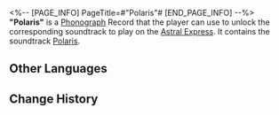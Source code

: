 <%-- [PAGE_INFO]
PageTitle=#"Polaris"#
[END_PAGE_INFO] --%>
{{Item Infobox
|id          = 210328
|image       = Item Polaris.png
|type        = Disk
|invCategory = Valuables
|rarity      = 3
|effect      = 
|description = A record that can be played on the Express' phonograph. It might be a chance acquisition or a gift from someone else. All sorts of memories surge up when the music plays &mdash; the smiles, encounters, touches, and the excitement of battle. Maybe that is why people still collect records even as society rapidly advances.<br />The current record contains the track "Polaris."
}}
{{Description|''The consoling and blessing stars rise into the sky, bringing sweet forgetting.''}}
'''"Polaris"''' is a [[Phonograph]] Record that the player can use to unlock the corresponding soundtrack to play on the [[Astral Express]]. It contains the soundtrack [[Polaris]].

==Other Languages==
{{Other Languages
|en   = "Polaris"
|zhs  = 《北极星》
|zht  = 《北極星》
|ja   = 『北極星』
|ko   = ≪북극성≫
|es   = Polaris
|fr   = «&nbsp;Polaris&nbsp;»
|ru   = Polaris
|th   = "Polaris"
|vi   = "Sao Bắc Cực"
|de   = „Polarstern“
|id   = "Polaris"
|pt   = "Polaris"
}}

==Change History==
{{Change History|2.2}}